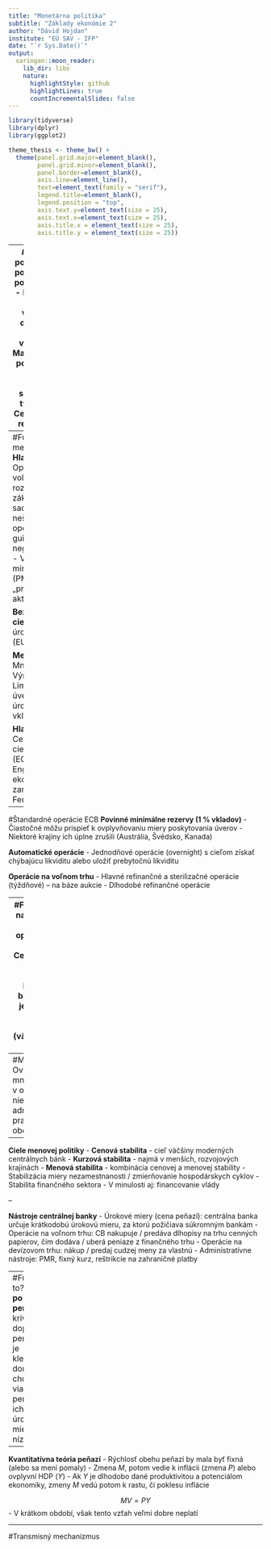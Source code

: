 ```yaml
---
title: "Monetárna politika"
subtitle: "Základy ekonómie 2"
author: "Dávid Hojdan"
institute: "EÚ SAV - IFP"
date: "`r Sys.Date()`"
output:
  xaringan::moon_reader:
    lib_dir: libs
    nature:
      highlightStyle: github
      highlightLines: true
      countIncrementalSlides: false
---
```

```r
library(tidyverse)
library(dplyr)
library(ggplot2)

theme_thesis <- theme_bw() +
  theme(panel.grid.major=element_blank(),
        panel.grid.minor=element_blank(),
        panel.border=element_blank(),
        axis.line=element_line(),
        text=element_text(family = "serif"),
        legend.title=element_blank(),
        legend.position = "top",
        axis.text.y=element_text(size = 25),
        axis.text.x=element_text(size = 25),
        axis.title.x = element_text(size = 25),
        axis.title.y = element_text(size = 25))
```

---
#Čo je menová politika?
**Základné politiky:**
- Menová politika –> inflácia
- Fiškálna politika –> príjmy a výdavky štátu, dane
- Kurzová politika –> výmenný kurz
- Makroprudenciálna politika a pravidlá dohľadu nad bankami –> schopnosť bánk
tvoriť peniaze
- Cenová politika –> regulované ceny

**Menová politika** – spočíva v tom, že centrálna banka reguluje krátkodobé úrokové sadzby s cieľom ovplyvniť infláciu, prípadne HDP a zamestnanosť
- Expanzívna
- Reštriktívna

---
#Fungovanie menovej politiky
**Hlavný nástroj:**
- Operácie na voľnom trhu (typ, rozsah + stanovenie základnej úrokovej sadzby)
- Ďalšie neštandardné operácie (Forward guidance, QE, negatívne sadzby)
- Výška povinných minimálnych rezerv (PMR sú skôr „pravidlá hry“ ako aktívny nástroj)

**Bezprostredný cieľ:**
- Krátkodobá úroková sadzba (EURIBOR)

**Medzicieľ:**
- Množstvo peňazí
- Výmenný kurz
- Limity na objem úverov
- Limity na úrokové sadzby vkladov a úverov

**Hlavný cieľ:** Cenová stabilita – cielenie inflácie (ECB, Bank of England, ČNB), ekonomický rast a zamestnanosť (len Fed)

---
#Štandardné operácie ECB
**Povinné minimálne rezervy (1 % vkladov)**
- Čiastočné môžu prispieť k ovplyvňovaniu miery poskytovania úverov
- Niektoré krajiny ich úplne zrušili (Austrália, Švédsko, Kanada)

**Automatické operácie**
- Jednodňové operácie (overnight) s cieľom získať chýbajúcu likviditu alebo uložiť prebytočnú likviditu

**Operácie na voľnom trhu**
- Hlavné refinančné a sterilizačné operácie (týždňové) – na báze aukcie
- Dlhodobé refinančné operácie

---
#Forma operácií na voľnom trhu
**Refinančné operácie – repo obchody**
- Centrálna banka poskytne peniaze komerčným bankám, ktoré jej ako zálohu dajú nejaké aktívum (väčšinou cenné papiere)

**Sterilizačné operácie – obrátené repo obchody**
- Banky poskytnú peniaze centrálnej banke, ako zálohu dostanú cenný
papier


---
#Menová politika
Ovplyvňovanie množstva peňazí v obehu, alebo niektorých administratívnych pravidiel ich obehu.

--

**Ciele menovej politiky**
- **Cenová stabilita** - cieľ väčšiny moderných centrálnych bánk
- **Kurzová stabilita** - najmä v menších, rozvojových krajinách
- **Menová stabilita** - kombinácia cenovej a menovej stability
- Stabilizácia miery nezamestnanosti / zmierňovanie hospodárskych cyklov
- Stabilita finančného sektora
- V minulosti aj: financovanie vlády

--

**Nástroje centrálnej banky**
- Úrokové miery (cena peňazí): centrálna banka určuje krátkodobú úrokovú mieru, za ktorú požičiava
súkromným bankám
- Operácie na voľnom trhu: CB nakupuje / predáva dlhopisy na trhu cenných papierov, čím dodáva / uberá peniaze z finančného trhu
- Operácie na devízovom trhu: nákup / predaj cudzej meny za vlastnú
- Administratívne nástroje: PMR, fixný kurz, reštrikcie na zahraničné platby

---
#Funguje to?
**Dopyt po peniazoch:** krivka dopytu po peniazoch je klesajúca, domácnosti chcú držať viac peňazí, keď ich cena - úroková miera je nízka

--

**Kvantitatívna teória peňazí**
- Rýchlosť obehu peňazí by mala byť fixná (alebo sa mení pomaly)
- Zmena $M$, potom vedie k inflácii (zmena $P$) alebo ovplyvní HDP $(Y)$
- Ak $Y$ je dlhodobo dané produktivitou a potenciálom ekonomiky, zmeny $M$ vedú potom k rastu, či poklesu inflácie

$$MV = PY$$
- V krátkom období, však tento vzťah veľmi dobre neplatí

---
#Transmisný mechanizmus














